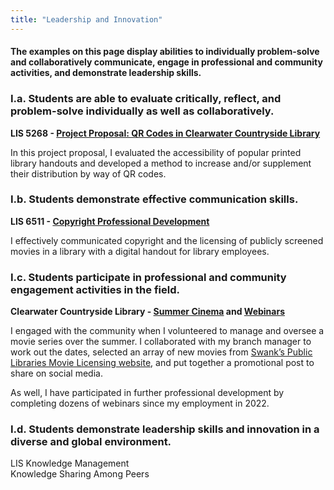```yaml
---
title: "Leadership and Innovation"
---
```


#### **The examples on this page display abilities to individually problem-solve and collaboratively communicate, engage in professional and community activities, and demonstrate leadership skills.**

### I.a. Students are able to evaluate critically, reflect, and problem-solve individually as well as collaboratively.

**LIS 5268 - [Project Proposal: QR Codes in Clearwater Countryside Library](img/qr-project-proposal.pdf){target="_blank"}**

In this project proposal, I evaluated the accessibility of popular printed library handouts and developed a method to increase and/or supplement their distribution by way of QR codes.

### I.b. Students demonstrate effective communication skills.

**LIS 6511 - [Copyright Professional Development](img/copyright_development.pdf){target="_blank"}**

I effectively communicated copyright and the licensing of publicly screened movies in a library with a digital handout for library employees.

### I.c. Students participate in professional and community engagement activities in the field.

**Clearwater Countryside Library - [Summer Cinema](img/summer_cinema1.jpg){target="_blank"} and [Webinars](certificates.qmd){target="_blank"}**

I engaged with the community when I volunteered to manage and oversee a movie series over the summer. I collaborated with my branch manager to work out the dates, selected an array of new movies from [Swank's Public Libraries Movie Licensing website](https://www.swank.com/public-libraries/copyright/){target="_blank"}, and put together a promotional post to share on social media.

As well, I have participated in further professional development by completing dozens of webinars since my employment in 2022.

### I.d. Students demonstrate leadership skills and innovation in a diverse and global environment.

LIS Knowledge Management\
Knowledge Sharing Among Peers
